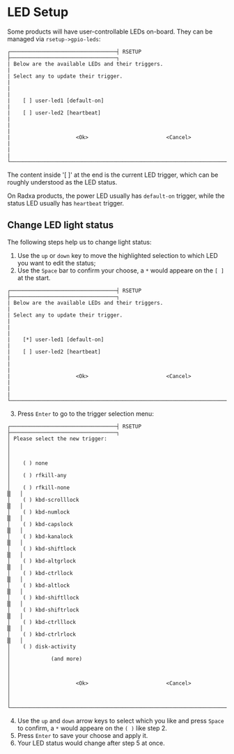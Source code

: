# LED Setup

Some products will have user-controllable LEDs on-board. They can be managed via `rsetup->gpio-leds`:

```
┌──────────────────────────────────┤ RSETUP ├──────────────────────────────────┐
| Below are the available LEDs and their triggers.                             |
| Select any to update their trigger.                                          |
|                                                                              |
|    [ ] user-led1 [default-on]                                                |
|    [ ] user-led2 [heartbeat]                                                 |
|                                                                              |
|                     <Ok>                         <Cancel>                    |
|                                                                              |
└──────────────────────────────────────────────────────────────────────────────┘
```

The content inside '[ ]' at the end is the current LED trigger, which can be roughly understood as the LED status.

On Radxa products, the power LED usually has `default-on` trigger, while the status LED usually has `heartbeat` trigger.

## Change LED light status

The following steps help us to change light status:

1. Use the `up` or `down` key to move the highlighted selection to which LED you want to edit the status;
2. Use the `Space` bar to confirm your choose, a `*` would appeare on the `[ ]` at the start.

```
┌──────────────────────────────────┤ RSETUP ├──────────────────────────────────┐
| Below are the available LEDs and their triggers.                             |
| Select any to update their trigger.                                          |
|                                                                              |
|    [*] user-led1 [default-on]                                                |
|    [ ] user-led2 [heartbeat]                                                 |
|                                                                              |
|                     <Ok>                         <Cancel>                    |
|                                                                              |
└──────────────────────────────────────────────────────────────────────────────┘
```

3. Press `Enter` to go to the trigger selection menu:

```
┌──────────────────────────────────┤ RSETUP ├──────────────────────────────────┐
│ Please select the new trigger:                                               │
│                                                                              │
│    ( ) none                                                                  │
│    ( ) rfkill-any                                                            │
│    ( ) rfkill-none                                                       ▒   │
│    ( ) kbd-scrolllock                                                    ▒   │
│    ( ) kbd-numlock                                                       ▒   │
│    ( ) kbd-capslock                                                      ▒   │
│    ( ) kbd-kanalock                                                      ▒   │
│    ( ) kbd-shiftlock                                                     ▒   │
│    ( ) kbd-altgrlock                                                     ▒   │
│    ( ) kbd-ctrllock                                                      ▒   │
│    ( ) kbd-altlock                                                       ▒   │
│    ( ) kbd-shiftllock                                                    ▒   │
│    ( ) kbd-shiftrlock                                                    ▒   │
│    ( ) kbd-ctrlllock                                                     ▒   │
│    ( ) kbd-ctrlrlock                                                     ▒   │
│    ( ) disk-activity                                                         │
│             (and more)                                                       │
│                                                                              │
│                     <Ok>                         <Cancel>                    │
│                                                                              │
└──────────────────────────────────────────────────────────────────────────────┘
```

4. Use the `up` and `down` arrow keys to select which you like and press `Space` to confirm, a `*` would appeare on the `( )` like step 2.
5. Press `Enter` to save your choose and apply it.
6. Your LED status would change after step 5 at once.

